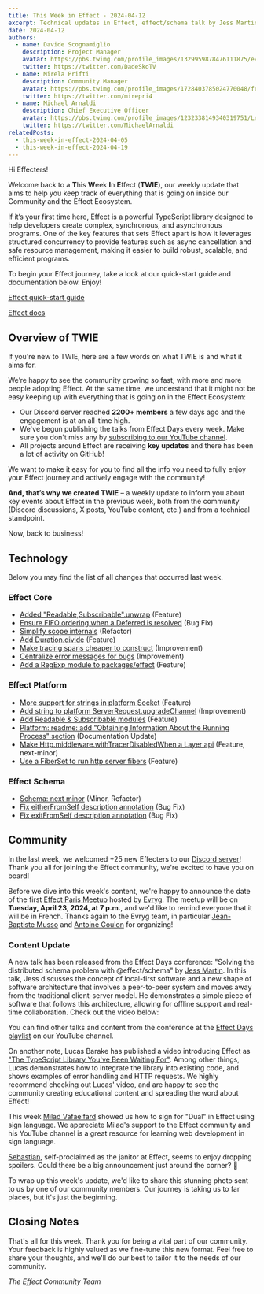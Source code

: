 ```yaml
---
title: This Week in Effect - 2024-04-12
excerpt: Technical updates in Effect, effect/schema talk by Jess Martin, a new video about Effect by Lucas Barake, and Effect Paris Meetup update.
date: 2024-04-12
authors:
  - name: Davide Scognamiglio
    description: Project Manager
    avatar: https://pbs.twimg.com/profile_images/1329959878476111875/evHG8VX6_400x400.jpg
    twitter: https://twitter.com/DadeSkoTV
  - name: Mirela Prifti
    description: Community Manager
    avatar: https://pbs.twimg.com/profile_images/1728403785024770048/frKphayT_400x400.jpg
    twitter: https://twitter.com/mirepri4
  - name: Michael Arnaldi
    description: Chief Executive Officer
    avatar: https://pbs.twimg.com/profile_images/1232338149340319751/Ln9nNWyk_400x400.jpg
    twitter: https://twitter.com/MichaelArnaldi
relatedPosts:
  - this-week-in-effect-2024-04-05
  - this-week-in-effect-2024-04-19
---
```


Hi Effecters! 

Welcome back to a **T**his **W**eek **I**n **E**ffect (**TWIE**), our weekly update that aims to help you keep track of everything that is going on inside our Community and the Effect Ecosystem.

If it’s your first time here, Effect is a powerful TypeScript library designed to help developers create complex, synchronous, and asynchronous programs. One of the key features that sets Effect apart is how it leverages structured concurrency to provide features such as async cancellation and safe resource management, making it easier to build robust, scalable, and efficient programs.

To begin your Effect journey, take a look at our quick-start guide and documentation below. Enjoy!

[Effect quick-start guide](/docs/quickstart)

[Effect docs](/docs/introduction)

## Overview of TWIE

If you're new to TWIE, here are a few words on what TWIE is and what it aims for.

We’re happy to see the community growing so fast, with more and more people adopting Effect. At the same time, we understand that it might not be easy keeping up with everything that is going on in the Effect Ecosystem:

- Our Discord server reached **2200+ members** a few days ago and the engagement is at an all-time high.
- We've begun publishing the talks from Effect Days every week. Make sure you don't miss any by [subscribing to our YouTube channel](https://www.youtube.com/@effect-ts).
- All projects around Effect are receiving **key updates** and there has been a lot of activity on GitHub!

We want to make it easy for you to find all the info you need to fully enjoy your Effect journey and actively engage with the community!

**And, that’s why we created TWIE** – a weekly update to inform you about key events about Effect in the previous week, both from the community (Discord discussions, X posts, YouTube content, etc.) and from a technical standpoint.

Now, back to business!

## Technology

Below you may find the list of all changes that occurred last week.

### Effect Core
+ [Added "Readable,Subscribable".unwrap](https://github.com/Effect-TS/effect/pull/2498) (Feature)
+ [Ensure FIFO ordering when a Deferred is resolved](https://github.com/Effect-TS/effect/pull/2499) (Bug Fix)
+ [Simplify scope internals](https://github.com/Effect-TS/effect/pull/2500) (Refactor)
+ [Add Duration.divide](https://github.com/Effect-TS/effect/pull/2494) (Feature)
+ [Make tracing spans cheaper to construct](https://github.com/Effect-TS/effect/pull/2502) (Improvement)
+ [Centralize error messages for bugs](https://github.com/Effect-TS/effect/pull/2503) (Improvement)
+ [Add a RegExp module to packages/effect](https://github.com/Effect-TS/effect/pull/2493) (Feature)


### Effect Platform
+ [More support for strings in platform Socket](https://github.com/Effect-TS/effect/pull/2486) (Feature)
+ [Add string to platform ServerRequest.upgradeChannel](https://github.com/Effect-TS/effect/pull/2487) (Improvement)
+ [Add Readable & Subscribable modules](https://github.com/Effect-TS/effect/pull/2472) (Feature)
+ [Platform: readme: add "Obtaining Information About the Running Process" section](https://github.com/Effect-TS/effect/pull/2492) (Documentation Update)
+ [Make Http.middleware.withTracerDisabledWhen a Layer api](https://github.com/Effect-TS/effect/pull/2491) (Feature, next-minor)
+ [Use a FiberSet to run http server fibers](https://github.com/Effect-TS/effect/pull/2504) (Feature)



### Effect Schema
+ [Schema: next minor](https://github.com/Effect-TS/effect/pull/2440) (Minor, Refactor)
+ [Fix eitherFromSelf description annotation](https://github.com/Effect-TS/effect/pull/2495) (Bug Fix)
+ [Fix exitFromSelf description annotation](https://github.com/Effect-TS/effect/pull/2496) (Bug Fix)

## Community

In the last week, we welcomed +25 new Effecters to our [Discord server](https://discord.gg/effect-ts)! Thank you all for joining the Effect community, we're excited to have you on board!

Before we dive into this week's content, we're happy to announce the date of the first [Effect Paris Meetup](https://www.meetup.com/effect-paris/events/300307442/) hosted by [Evryg](https://www.evryg.com). The meetup will be on **Tuesday, April 23, 2024, at 7 p.m.**, and we'd like to remind everyone that it will be in French. Thanks again to the Evryg team, in particular [Jean-Baptiste Musso](https://twitter.com/jbmusso) and [Antoine Coulon](https://twitter.com/c9antoine) for organizing!


### Content Update

A new talk has been released from the Effect Days conference: "Solving the distributed schema problem with @effect/schema" by [Jess Martin](https://twitter.com/jessmartin). In this talk, Jess discusses the concept of local-first software and a new shape of software architecture that involves a peer-to-peer system and moves away from the traditional client-server model. He demonstrates a simple piece of software that follows this architecture, allowing for offline support and real-time collaboration. Check out the video below:

<YouTube url="https://www.youtube.com/embed/o-SvvUA7hik?si=Ir7MlXbe-P72wEWu" />

You can find other talks and content from the conference at the [Effect Days playlist](https://www.youtube.com/playlist?list=PLDf3uQLaK2B9a4tbMgGd9wFeEnMA50z4w) on our YouTube channel.

On another note, Lucas Barake has published a video introducing Effect as ["The TypeScript Library You've Been Waiting For"](https://www.youtube.com/watch?v=X98vwMYxRXw&ab_channel=LucasBarake). Among other things, Lucas demonstrates how to integrate the library into existing code, and shows examples of error handling and HTTP requests. We highly recommend checking out Lucas' video, and are happy to see the community creating educational content and spreading the word about Effect!

<YouTube url="https://www.youtube.com/embed/X98vwMYxRXw?si=vO60NCsRLhRRXjMi" />

This week [Milad Vafaeifard](https://twitter.com/signlanguagete1) showed us how to sign for "Dual" in Effect using sign language. We appreciate Milad's support to the Effect community and his YouTube channel is a great resource for learning web development in sign language.

<Tweet id="1777434202125791354" />

[Sebastian](https://twitter.com/thefubhy), self-proclaimed as the janitor at Effect, seems to enjoy dropping spoilers. Could there be a big announcement just around the corner? 👀

<Tweet id="1778327330735132848" />

To wrap up this week's update, we'd like to share this stunning photo sent to us by one of our community members. Our journey is taking us to far places, but it's just the beginning.

<Tweet id="1777302932850946203" />

## Closing Notes

That's all for this week. Thank you for being a vital part of our community. Your feedback is highly valued as we fine-tune this new format. Feel free to share your thoughts, and we'll do our best to tailor it to the needs of our community.

_The Effect Community Team_

